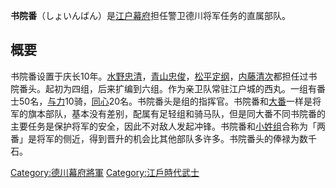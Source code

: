 {{Unreferenced|time=2010-06-13}}

'''书院番'''（しょいんばん）是[[江户幕府|江户幕府]]担任警卫德川将军任务的直属部队。

== 概要 ==
书院番设置于庆长10年。[[水野忠清|水野忠清]]，[[青山忠俊|青山忠俊]]，[[松平定纲|松平定纲]]，[[内藤清次|内藤清次]]都担任过书院番头。起初为四组，后来扩编到六组。作为亲卫队常驻江户城的西丸。一组有番士50名，[[与力|与力]]10骑，[[同心|同心]]20名。书院番头是组的指挥官。书院番和[[大番|大番]]一样是将军的旗本部队，基本没有差别，配属有足轻组和骑马队，但是同大番不同书院番的主要任务是保护将军的安全，因此不对敌人发起冲锋。书院番和[[小姓组|小姓组]]合称为「两番」是将军的侧近，得到晋升的机会比其他部队多许多。书院番头的俸禄为数千石。

[[Category:德川幕府將軍|Category:德川幕府將軍]]
[[Category:江戶時代武士|Category:江戶時代武士]]